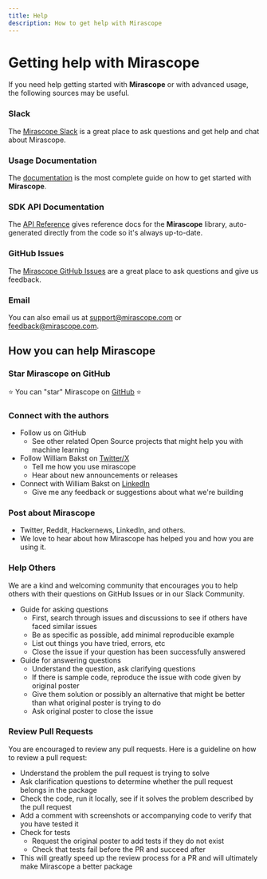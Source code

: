 ```yaml
---
title: Help
description: How to get help with Mirascope
---
```


# Getting help with Mirascope

If you need help getting started with **Mirascope** or with advanced usage, the following sources may be useful.

### Slack

The [Mirascope Slack](/slack-invite) is a great place to ask questions and get help and chat about Mirascope.

### Usage Documentation

The [documentation](/docs/mirascope) is the most complete guide on how to get started with **Mirascope**.

### SDK API Documentation

The [API Reference](/docs/mirascope/api) gives reference docs for the **Mirascope** library, auto-generated directly from the code so it's always up-to-date.

### GitHub Issues

The [Mirascope GitHub Issues](https://github.com/Mirascope/mirascope/issues) are a great place to ask questions and give us feedback.

### Email

You can also email us at [support@mirascope.com](mailto:support@mirascope.com) or [feedback@mirascope.com](mailto:feedback@mirascope.com).


## How you can help Mirascope

### Star Mirascope on GitHub

⭐️ You can "star" Mirascope on [GitHub](https://github.com/mirascope/mirascope) ⭐️

### Connect with the authors

-   Follow us on GitHub
    -   See other related Open Source projects that might help you with machine learning
-   Follow William Bakst on [Twitter/X](https://twitter.com/WilliamBakst)
    -   Tell me how you use mirascope
    -   Hear about new announcements or releases
-   Connect with William Bakst on [LinkedIn](https://www.linkedin.com/in/wbakst/)
    -   Give me any feedback or suggestions about what we're building

### Post about Mirascope

-   Twitter, Reddit, Hackernews, LinkedIn, and others.
-   We love to hear about how Mirascope has helped you and how you are using it.

### Help Others

We are a kind and welcoming community that encourages you to help others with their questions on GitHub Issues or in our Slack Community.

-   Guide for asking questions
    -   First, search through issues and discussions to see if others have faced similar issues
    -   Be as specific as possible, add minimal reproducible example
    -   List out things you have tried, errors, etc
    -   Close the issue if your question has been successfully answered
-   Guide for answering questions
    -   Understand the question, ask clarifying questions
    -   If there is sample code, reproduce the issue with code given by original poster
    -   Give them solution or possibly an alternative that might be better than what original poster is trying to do
    -   Ask original poster to close the issue

### Review Pull Requests

You are encouraged to review any pull requests. Here is a guideline on how to review a pull request:

-   Understand the problem the pull request is trying to solve
-   Ask clarification questions to determine whether the pull request belongs in the package
-   Check the code, run it locally, see if it solves the problem described by the pull request
-   Add a comment with screenshots or accompanying code to verify that you have tested it
-   Check for tests
    -   Request the original poster to add tests if they do not exist
    -   Check that tests fail before the PR and succeed after
-   This will greatly speed up the review process for a PR and will ultimately make Mirascope a better package